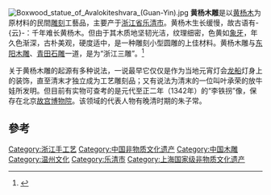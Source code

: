 [[Image:Boxwood_statue_of_Avalokiteshvara_(Guan-Yin).jpg|thumb]]
'''黄杨木雕'''是以[[黄杨木|黄杨木]]为原材料的民間[[雕刻|雕刻]]工藝品，主要产于[[浙江省|浙江省]][[乐清市|乐清市]]。黄杨木生长缓慢，故古语有-{云}-：千年难长黄杨木。但由于其木质地坚韧光洁，纹理细密，色黄如[[象牙|象牙]]，年久色渐深，古朴美观，硬度适中，是一种雕刻小型圆雕的上佳材料。黄杨木雕与[[东阳木雕|东阳木雕]]、[[青田石雕|青田石雕]]一道，是为“浙江三雕”。<ref>{{cite news |title=大匠之风，奏一曲时光礼赞 杭州工艺美术博物馆推出“郑胜宁雕刻艺术展” |url=https://hznews.hangzhou.com.cn/chengshi/content/2016-04/07/content_6123312.htm |accessdate=2021-10-20 |work=杭州新闻中心 - 杭州网}}</ref>

关于黄杨木雕的起源有多种说法，一说最早它仅仅是作为当地元宵灯会[[龙船|龙船]]灯身上的装饰，直至清末才独立成为工艺雕刻品；又有说法为清末的一位叫叶承荣的放牛娃所发明。但目前有实物可查考的是元代至正二年（1342年）的“李铁拐”像，保存在北京[[故宫博物院|故宫博物院]]。该领域的代表人物有晚清时期的朱子常。

==參考==
{{reflist}}
[[Category:浙江手工艺|Category:浙江手工艺]]
[[Category:中国非物质文化遗产|Category:中国非物质文化遗产]]
[[Category:中国木雕|Category:中国木雕]]
[[Category:温州文化|Category:温州文化]]
[[Category:乐清市|Category:乐清市]]
[[Category:上海国家级非物质文化遗产|Category:上海国家级非物质文化遗产]]
